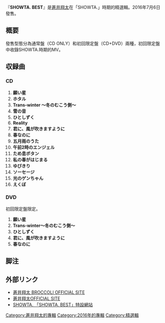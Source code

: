 {{Infobox Album
| Name           = SHOWTA. BEST
| Type           = [[精選輯|精選輯]]
| Artist         = [[蒼井翔太|蒼井翔太]]
| Released       = 2016年7月6日
| Recorded       = 
| Genre          = [[J-POP|J-POP]]
| Length         = 
| Label          = [[b-green|b-green]]
| Producer       = 
| Reviews        = 
| Chart position = *週間　位（[[オリコンチャート|オリコン]]）
| Certification  = 
| Last album     = 
| This album     = '''SHOWTA. BEST'''<br />（2016年）
| Next album     = 
| Misc           = {{Singles
  | Name           = SHOWTA. BEST
  | Type           = ベスト・アルバム
  | Single 1       = 願い星
  | Single 1 date  = 2006年7月26日
  | Single 2       = Trans-winter 〜冬の向こう側〜
  | Single 2 date  = 2006年11月22日
  | Single 3       = ひとしずく
  | Single 3 date  = 2007年4月4日
  | Single 4       = 君に、風が吹きますように
  | Single 4 date  = 2007年7月25日
  | Single 5       = 春なのに
  | Single 5 date  = 2008年1月23日
  | Single 6       = 光のゲンちゃん
  | Single 6 date  = 2008年4月23日
}}
}}
『'''SHOWTA. BEST'''』是[[蒼井翔太|蒼井翔太]]在「SHOWTA.」時期的精選輯。2016年7月6日發售。

== 概要 ==
發售型態分為通常盤（CD ONLY）和初回限定盤（CD+DVD）兩種，初回限定盤中收錄SHOWTA.時期的MV。

== 収録曲 ==
=== CD ===
# '''願い星'''
# '''ホタル'''
# '''Trans-winter ～冬のむこう側～'''
# '''雪の音'''
# '''ひとしずく'''
# '''Reality'''
# '''君に、風が吹きますように'''
# '''春なのに'''
# '''五月雨のうた'''
# '''午前2時のエンジェル'''
# '''ため息ボタン'''
# '''私の春がはじまる'''
# '''ゆびきり'''
# '''ソーセージ'''
# '''光のゲンちゃん'''
# '''えくぼ'''

=== DVD ===
初回限定盤限定。

# '''願い星'''
# '''Trans-winter～冬のむこう側～'''
# '''ひとしずく'''
# '''君に、風が吹きますように'''
# '''春なのに'''

== 脚注 ==

{{Reflist}}

== 外部リンク ==
* [https://www.broccoli.co.jp/aoi/ 蒼井翔太 BROCCOLI OFFICIAL SITE]{{Wayback|url=https://www.broccoli.co.jp/aoi/ |date=20160726140700 }}
* [https://web.archive.org/web/20160701193104/http://www.shouta-aoi.jp/index.html 蒼井翔太OFFICIAL SITE]
* [http://cnt.kingrecords.co.jp/showta-best/ SHOWTA. 「SHOWTA. BEST」特設網站]{{Wayback|url=http://cnt.kingrecords.co.jp/showta-best/ |date=20160715190219 }}

{{蒼井翔太}}
{{Album-stub}}
{{DEFAULTSORT:しょうたべすと}}
[[Category:蒼井翔太的專輯|Category:蒼井翔太的專輯]]
[[Category:2016年的專輯|Category:2016年的專輯]]
[[Category:精選輯|Category:精選輯]]